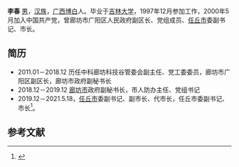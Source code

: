 {{not|李长春}}
{{Otheruses|李春|李春 (消歧义)}}
{{Infobox Officeholder
|name              = 李春
|original_name     = 
|honorific-suffix  = 
|image = 
|imagesize         = 200px
|office1       = {{中国国徽}} [[任丘市|任丘市]]人民政府市长
|term1 = 第九届人民代表大会
|1blankname1 = 副职
|1namedata1 = 郑琳、张顺义
|term_start1 = 2020年1月11日
|predecessor1  = 张新华
|term_end1  = 2021年5月18日
|successor1         =尚亮（侯任）
|office2 = {{中国国徽}} [[廊坊市|廊坊市]]人民政府副秘书长，市人防办主任、党组书记
|term_start2 = 2018年12月
|term_end2  = 2019年12月
|sex = 男
|民族 = 汉族
|native place = [[广西|广西]][[博白|博白]]
|birth_date =  {{Birth year and age|1974|10}}
|birth_place   = {{CHN}}[[河北省|河北省]][[廊坊市|廊坊市]]
|residence = {{CHN}}[[河北省|河北省]][[任丘市|任丘市]]
|death_date   = 
|death_place       = 
|nationality       = {{PRC}}
|spouse            = 
|party             = {{CPC}}
|children          = 
|母校 = [[吉林大学|吉林大学]]
}}
'''李春'''{{BD|1974年|10月}} [[男|男]]，[[汉族|汉族]]，[[广西|广西]][[博白|博白]]人。毕业于[[吉林大学|吉林大学]]，1997年12月参加工作，2000年5月加入中国共产党，曾廊坊市广阳区人民政府副区长、党组成员、[[任丘市|任丘市]]委副书记、市长。

== 简历 ==
*2011.01－2018.12 历任中科廊坊科技谷管委会副主任、党工委委员，廊坊市广阳区副区长，廊坊市政府副秘书长
*2018.12－2019.12 [[廊坊市|廊坊市]]政府副秘书长，市人防办主任、党组书记
*2019.12－2021.5.18，[[任丘市|任丘市]]委副书记、副市长、代市长，任丘市委副书记、市长<ref>{{Cite web|title=重磅！李春当选为任丘市人民政府市长|url=https://view.inews.qq.com/a/HEC2020011405860006}}</ref>。

== 参考文献 ==
{{reflist}}